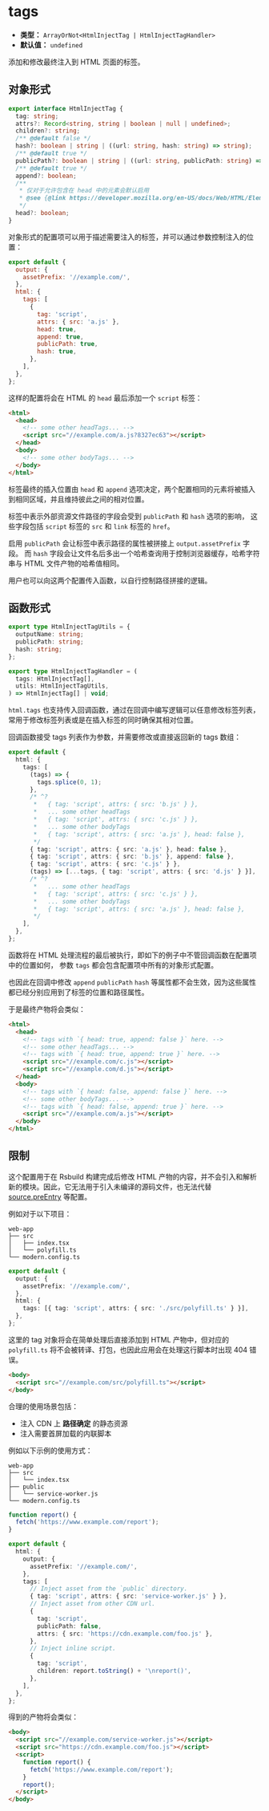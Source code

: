# tags

- **类型：** `ArrayOrNot<HtmlInjectTag | HtmlInjectTagHandler>`
- **默认值：** `undefined`

添加和修改最终注入到 HTML 页面的标签。

## 对象形式

```ts
export interface HtmlInjectTag {
  tag: string;
  attrs?: Record<string, string | boolean | null | undefined>;
  children?: string;
  /** @default false */
  hash?: boolean | string | ((url: string, hash: string) => string);
  /** @default true */
  publicPath?: boolean | string | ((url: string, publicPath: string) => string);
  /** @default true */
  append?: boolean;
  /**
   * 仅对于允许包含在 head 中的元素会默认启用
   * @see {@link https://developer.mozilla.org/en-US/docs/Web/HTML/Element/head#see_also}
   */
  head?: boolean;
}
```

对象形式的配置项可以用于描述需要注入的标签，并可以通过参数控制注入的位置：

```js
export default {
  output: {
    assetPrefix: '//example.com/',
  },
  html: {
    tags: [
      {
        tag: 'script',
        attrs: { src: 'a.js' },
        head: true,
        append: true,
        publicPath: true,
        hash: true,
      },
    ],
  },
};
```

这样的配置将会在 HTML 的 `head` 最后添加一个 `script` 标签：

```html
<html>
  <head>
    <!-- some other headTags... -->
    <script src="//example.com/a.js?8327ec63"></script>
  </head>
  <body>
    <!-- some other bodyTags... -->
  </body>
</html>
```

标签最终的插入位置由 `head` 和 `append` 选项决定，两个配置相同的元素将被插入到相同区域，并且维持彼此之间的相对位置。

标签中表示外部资源文件路径的字段会受到 `publicPath` 和 `hash` 选项的影响，
这些字段包括 `script` 标签的 `src` 和 `link` 标签的 `href`。

启用 `publicPath` 会让标签中表示路径的属性被拼接上 `output.assetPrefix` 字段。
而 `hash` 字段会让文件名后多出一个哈希查询用于控制浏览器缓存，哈希字符串与 HTML 文件产物的哈希值相同。

用户也可以向这两个配置传入函数，以自行控制路径拼接的逻辑。

## 函数形式

```ts
export type HtmlInjectTagUtils = {
  outputName: string;
  publicPath: string;
  hash: string;
};

export type HtmlInjectTagHandler = (
  tags: HtmlInjectTag[],
  utils: HtmlInjectTagUtils,
) => HtmlInjectTag[] | void;
```

`html.tags` 也支持传入回调函数，通过在回调中编写逻辑可以任意修改标签列表，常用于修改标签列表或是在插入标签的同时确保其相对位置。

回调函数接受 tags 列表作为参数，并需要修改或直接返回新的 tags 数组：

```ts
export default {
  html: {
    tags: [
      (tags) => {
        tags.splice(0, 1);
      },
      /* ^?
       *   { tag: 'script', attrs: { src: 'b.js' } },
       *   ... some other headTags
       *   { tag: 'script', attrs: { src: 'c.js' } },
       *   ... some other bodyTags
       *   { tag: 'script', attrs: { src: 'a.js' }, head: false },
       */
      { tag: 'script', attrs: { src: 'a.js' }, head: false },
      { tag: 'script', attrs: { src: 'b.js' }, append: false },
      { tag: 'script', attrs: { src: 'c.js' } },
      (tags) => [...tags, { tag: 'script', attrs: { src: 'd.js' } }],
      /* ^?
       *   ... some other headTags
       *   { tag: 'script', attrs: { src: 'c.js' } },
       *   ... some other bodyTags
       *   { tag: 'script', attrs: { src: 'a.js' }, head: false },
       */
    ],
  },
};
```

函数将在 HTML 处理流程的最后被执行，即如下的例子中不管回调函数在配置项中的位置如何，
参数 `tags` 都会包含配置项中所有的对象形式配置。

也因此在回调中修改 `append` `publicPath` `hash` 等属性都不会生效，因为这些属性都已经分别应用到了标签的位置和路径属性。

于是最终产物将会类似：

```html
<html>
  <head>
    <!-- tags with `{ head: true, append: false }` here. -->
    <!-- some other headTags... -->
    <!-- tags with `{ head: true, append: true }` here. -->
    <script src="//example.com/c.js"></script>
    <script src="//example.com/d.js"></script>
  </head>
  <body>
    <!-- tags with `{ head: false, append: false }` here. -->
    <!-- some other bodyTags... -->
    <!-- tags with `{ head: false, append: true }` here. -->
    <script src="//example.com/a.js"></script>
  </body>
</html>
```

## 限制

这个配置用于在 Rsbuild 构建完成后修改 HTML 产物的内容，并不会引入和解析新的模块。因此，它无法用于引入未编译的源码文件，也无法代替 [source.preEntry](/config/source/pre-entry) 等配置。

例如对于以下项目：

```text
web-app
├── src
│   ├── index.tsx
│   └── polyfill.ts
└── modern.config.ts
```

```ts title="modern.config.ts"
export default {
  output: {
    assetPrefix: '//example.com/',
  },
  html: {
    tags: [{ tag: 'script', attrs: { src: './src/polyfill.ts' } }],
  },
};
```

这里的 tag 对象将会在简单处理后直接添加到 HTML 产物中，但对应的 `polyfill.ts` 将不会被转译、打包，也因此应用会在处理这行脚本时出现 404 错误。

```html
<body>
  <script src="//example.com/src/polyfill.ts"></script>
</body>
```

合理的使用场景包括：

- 注入 CDN 上 **路径确定** 的静态资源
- 注入需要首屏加载的内联脚本

例如以下示例的使用方式：

```text
web-app
├── src
│   └── index.tsx
├── public
│   └── service-worker.js
└── modern.config.ts
```

```ts title="modern.config.ts"
function report() {
  fetch('https://www.example.com/report');
}

export default {
  html: {
    output: {
      assetPrefix: '//example.com/',
    },
    tags: [
      // Inject asset from the `public` directory.
      { tag: 'script', attrs: { src: 'service-worker.js' } },
      // Inject asset from other CDN url.
      {
        tag: 'script',
        publicPath: false,
        attrs: { src: 'https://cdn.example.com/foo.js' },
      },
      // Inject inline script.
      {
        tag: 'script',
        children: report.toString() + '\nreport()',
      },
    ],
  },
};
```

得到的产物将会类似：

```html
<body>
  <script src="//example.com/service-worker.js"></script>
  <script src="https://cdn.example.com/foo.js"></script>
  <script>
    function report() {
      fetch('https://www.example.com/report');
    }
    report();
  </script>
</body>
```
